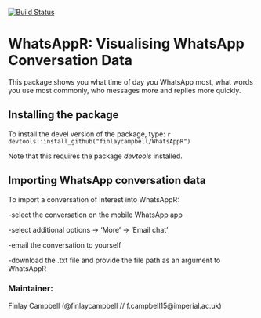 [![Build Status](https://travis-ci.org/finlaycampbell/WhatsAppR.svg?branch=master)](https://travis-ci.org/finlaycampbell/WhatsAppR)

# WhatsAppR: Visualising WhatsApp Conversation Data

This package shows you what time of day you WhatsApp most, what words you use most commonly, who messages more and replies more quickly.


## Installing the package

To install the devel version of the package, type:
  ```r
devtools::install_github("finlaycampbell/WhatsAppR")
```

Note that this requires the package *devtools* installed.


## Importing WhatsApp conversation data

To import a conversation of interest into WhatsAppR:

-select the conversation on the mobile WhatsApp app

-select additional options -> 'More' -> 'Email chat'

-email the conversation to yourself

-download the .txt file and provide the file path as an argument to WhatsAppR


### Maintainer:
Finlay Campbell (@finlaycampbell // f.campbell15@imperial.ac.uk)
